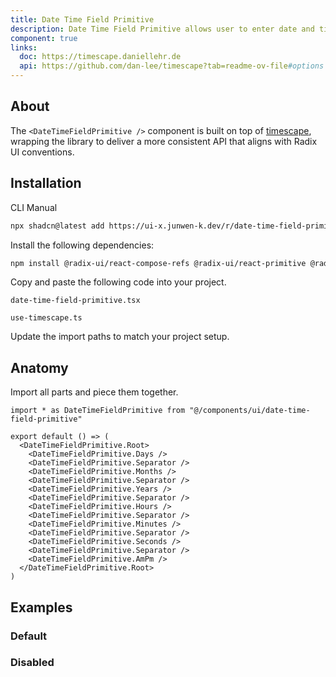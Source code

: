 ```yaml
---
title: Date Time Field Primitive
description: Date Time Field Primitive allows user to enter date and time value.
component: true
links:
  doc: https://timescape.daniellehr.de
  api: https://github.com/dan-lee/timescape?tab=readme-ov-file#options
---
```


<ComponentPreview name="date-time-field-primitive-demo" />

## About

The `<DateTimeFieldPrimitive />` component is built on top of [timescape](https://timescape.daniellehr.de), wrapping the library to deliver a more consistent API that aligns with Radix UI conventions.

## Installation

<Tabs defaultValue="cli">

<TabsList>
  <TabsTrigger value="cli">CLI</TabsTrigger>
  <TabsTrigger value="manual">Manual</TabsTrigger>
</TabsList>

<TabsContent value="cli">

```bash
npx shadcn@latest add https://ui-x.junwen-k.dev/r/date-time-field-primitive.json
```

</TabsContent>

<TabsContent value="manual">

<Steps>

<Step>Install the following dependencies:</Step>

```bash
npm install @radix-ui/react-compose-refs @radix-ui/react-primitive @radix-ui/react-use-controllable-state timescape
```

<Step>Copy and paste the following code into your project.</Step>

`date-time-field-primitive.tsx`

<ComponentSource name="date-time-field-primitive" />

`use-timescape.ts`

<ComponentSource name="date-time-field-primitive" fileName="use-timescape" />

<Step>Update the import paths to match your project setup.</Step>

</Steps>

</TabsContent>

</Tabs>

## Anatomy

Import all parts and piece them together.

```tsx
import * as DateTimeFieldPrimitive from "@/components/ui/date-time-field-primitive"

export default () => (
  <DateTimeFieldPrimitive.Root>
    <DateTimeFieldPrimitive.Days />
    <DateTimeFieldPrimitive.Separator />
    <DateTimeFieldPrimitive.Months />
    <DateTimeFieldPrimitive.Separator />
    <DateTimeFieldPrimitive.Years />
    <DateTimeFieldPrimitive.Separator />
    <DateTimeFieldPrimitive.Hours />
    <DateTimeFieldPrimitive.Separator />
    <DateTimeFieldPrimitive.Minutes />
    <DateTimeFieldPrimitive.Separator />
    <DateTimeFieldPrimitive.Seconds />
    <DateTimeFieldPrimitive.Separator />
    <DateTimeFieldPrimitive.AmPm />
  </DateTimeFieldPrimitive.Root>
)
```

## Examples

### Default

<ComponentPreview name="date-time-field-primitive-demo" />

### Disabled

<ComponentPreview name="date-time-field-primitive-disabled" />
